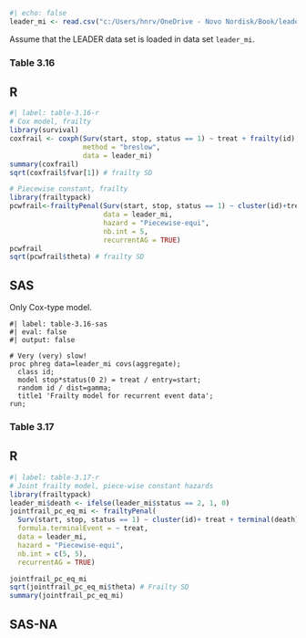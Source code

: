 ```r
#| echo: false
leader_mi <- read.csv("c:/Users/hnrv/OneDrive - Novo Nordisk/Book/leader/data/leader_mi.csv")
```

Assume that the LEADER data set is loaded in data set `leader_mi`.


### Table 3.16

::: {.panel-tabset}
## R
```r
#| label: table-3.16-r
# Cox model, frailty
library(survival)
coxfrail <- coxph(Surv(start, stop, status == 1) ~ treat + frailty(id), 
                  method = "breslow", 
                  data = leader_mi)
summary(coxfrail)
sqrt(coxfrail$fvar[1]) # frailty SD

# Piecewise constant, frailty
library(frailtypack)
pcwfrail<-frailtyPenal(Surv(start, stop, status == 1) ~ cluster(id)+treat,
                       data = leader_mi, 
                       hazard = "Piecewise-equi",
                       nb.int = 5,
                       recurrentAG = TRUE)
pcwfrail
sqrt(pcwfrail$theta) # frailty SD
```

## SAS

Only Cox-type model.

```sas
#| label: table-3.16-sas
#| eval: false 
#| output: false

# Very (very) slow!
proc phreg data=leader_mi covs(aggregate);
  class id;
  model stop*status(0 2) = treat / entry=start; 
  random id / dist=gamma;
  title1 'Frailty model for recurrent event data';
run;
```

:::

### Table 3.17

::: {.panel-tabset}
## R
```r
#| label: table-3.17-r
# Joint frailty model, piece-wise constant hazards
library(frailtypack)
leader_mi$death <- ifelse(leader_mi$status == 2, 1, 0)
jointfrail_pc_eq_mi <- frailtyPenal(
  Surv(start, stop, status == 1) ~ cluster(id)+ treat + terminal(death),
  formula.terminalEvent = ~ treat,
  data = leader_mi, 
  hazard = "Piecewise-equi",
  nb.int = c(5, 5),
  recurrentAG = TRUE)

jointfrail_pc_eq_mi
sqrt(jointfrail_pc_eq_mi$theta) # Frailty SD
summary(jointfrail_pc_eq_mi)
```
## SAS-NA

:::